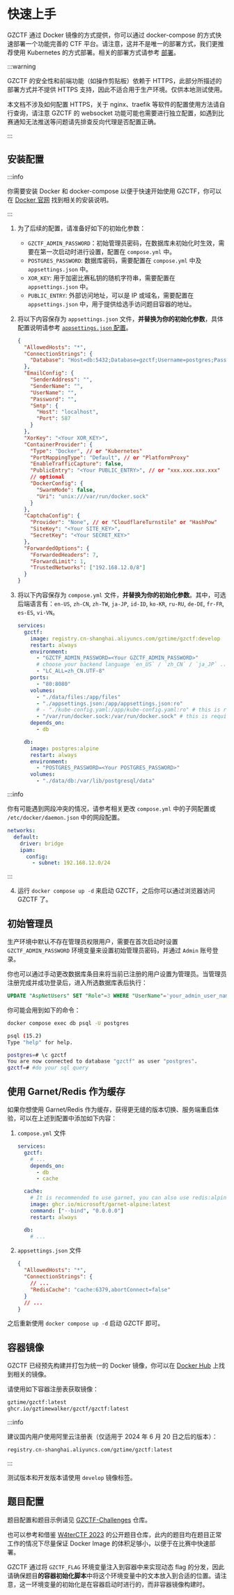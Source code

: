 # 快速上手

GZCTF 通过 Docker 镜像的方式提供，你可以通过 docker-compose 的方式快速部署一个功能完善的 CTF 平台。请注意，这并不是唯一的部署方式，我们更推荐使用 Kubernetes 的方式部署。相关的部署方式请参考 [部署](/guide/deployment)。

:::warning

GZCTF 的安全性和前端功能（如操作剪贴板）依赖于 HTTPS，此部分所描述的部署方式并不提供 HTTPS 支持，因此不适合用于生产环境。仅供本地测试使用。

本文档不涉及如何配置 HTTPS，关于 nginx、traefik 等软件的配置使用方法请自行查询，请注意 GZCTF 的 websocket 功能可能也需要进行独立配置，如遇到比赛通知无法推送等问题请先排查反向代理是否配置正确。

:::

## 安装配置

:::info

你需要安装 Docker 和 docker-compose 以便于快速开始使用 GZCTF，你可以在 [Docker 官网](https://docs.docker.com/engine/install/) 找到相关的安装说明。

:::

1. 为了后续的配置，请准备好如下的初始化参数：

   - `GZCTF_ADMIN_PASSWORD`：初始管理员密码，在数据库未初始化时生效，需要在第一次启动时进行设置，配置在 `compose.yml` 中。
   - `POSTGRES_PASSWORD`: 数据库密码，需要配置在 `compose.yml` 中及 `appsettings.json` 中。
   - `XOR_KEY`: 用于加密比赛私钥的随机字符串，需要配置在 `appsettings.json` 中。
   - `PUBLIC_ENTRY`: 外部访问地址，可以是 IP 或域名，需要配置在 `appsettings.json` 中，用于提供给选手访问题目容器的地址。

2. 将以下内容保存为 `appsettings.json` 文件，**并替换为你的初始化参数**，具体配置说明请参考 [`appsettings.json` 配置](/config/appsettings)。

   ```json
   {
     "AllowedHosts": "*",
     "ConnectionStrings": {
       "Database": "Host=db:5432;Database=gzctf;Username=postgres;Password=<Your POSTGRES_PASSWORD>"
     },
     "EmailConfig": {
       "SenderAddress": "",
       "SenderName": "",
       "UserName": "",
       "Password": "",
       "Smtp": {
         "Host": "localhost",
         "Port": 587
       }
     },
     "XorKey": "<Your XOR_KEY>",
     "ContainerProvider": {
       "Type": "Docker", // or "Kubernetes"
       "PortMappingType": "Default", // or "PlatformProxy"
       "EnableTrafficCapture": false,
       "PublicEntry": "<Your PUBLIC_ENTRY>", // or "xxx.xxx.xxx.xxx"
       // optional
       "DockerConfig": {
         "SwarmMode": false,
         "Uri": "unix:///var/run/docker.sock"
       }
     },
     "CaptchaConfig": {
       "Provider": "None", // or "CloudflareTurnstile" or "HashPow"
       "SiteKey": "<Your SITE_KEY>",
       "SecretKey": "<Your SECRET_KEY>"
     },
     "ForwardedOptions": {
       "ForwardedHeaders": 7,
       "ForwardLimit": 1,
       "TrustedNetworks": ["192.168.12.0/8"]
     }
   }
   ```

3. 将以下内容保存为 `compose.yml` 文件，**并替换为你的初始化参数**。其中，可选后端语言有：`en-US`, `zh-CN`, `zh-TW`, `ja-JP`, `id-ID`, `ko-KR`, `ru-RU`, `de-DE`, `fr-FR`, `es-ES`, `vi-VN`。

   ```yaml
   services:
     gzctf:
       image: registry.cn-shanghai.aliyuncs.com/gztime/gzctf:develop
       restart: always
       environment:
         - "GZCTF_ADMIN_PASSWORD=<Your GZCTF_ADMIN_PASSWORD>"
         # choose your backend language `en_US` / `zh_CN` / `ja_JP` ...
         - "LC_ALL=zh_CN.UTF-8"
       ports:
         - "80:8080"
       volumes:
         - "./data/files:/app/files"
         - "./appsettings.json:/app/appsettings.json:ro"
         # - "./kube-config.yaml:/app/kube-config.yaml:ro" # this is required for k8s deployment
         - "/var/run/docker.sock:/var/run/docker.sock" # this is required for docker deployment
       depends_on:
         - db

     db:
       image: postgres:alpine
       restart: always
       environment:
         - "POSTGRES_PASSWORD=<Your POSTGRES_PASSWORD>"
       volumes:
         - "./data/db:/var/lib/postgresql/data"
   ```

:::info

你有可能遇到网段冲突的情况，请参考相关更改 `compose.yml`
中的子网配置或 `/etc/docker/daemon.json` 中的网段配置。

```yaml
networks:
  default:
    driver: bridge
    ipam:
      config:
        - subnet: 192.168.12.0/24
```

:::

4. 运行 `docker compose up -d` 来启动 GZCTF，之后你可以通过浏览器访问 GZCTF 了。

## 初始管理员

生产环境中默认不存在管理员权限用户，需要在首次启动时设置 `GZCTF_ADMIN_PASSWORD` 环境变量来设置初始管理员密码，并通过 `Admin` 账号登录。

你也可以通过手动更改数据库条目来将当前已注册的用户设置为管理员。当管理员注册完成并成功登录后，进入所选数据库表后执行：

```sql
UPDATE "AspNetUsers" SET "Role"=3 WHERE "UserName"='your_admin_user_name';
```

你可能会用到如下的命令：

```bash
docker compose exec db psql -U postgres
```

```bash
psql (15.2)
Type "help" for help.

postgres=# \c gzctf
You are now connected to database "gzctf" as user "postgres".
gzctf=# #do your sql query
```

## 使用 Garnet/Redis 作为缓存

如果你想使用 Garnet/Redis 作为缓存，获得更无缝的版本切换、服务端重启体验，可以在上述到配置中添加如下内容：

1. `compose.yml` 文件

   ```yaml
   services:
     gzctf:
       # ...
       depends_on:
         - db
         - cache

     cache:
       # It is recommended to use garnet, you can also use redis:alpine
       image: ghcr.io/microsoft/garnet-alpine:latest
       command: ["--bind", "0.0.0.0"]
       restart: always

     db:
       # ...
   ```

2. `appsettings.json` 文件

   ```json
   {
     "AllowedHosts": "*",
     "ConnectionStrings": {
       // ...
       "RedisCache": "cache:6379,abortConnect=false"
     }
     // ...
   }
   ```

之后重新使用 `docker compose up -d` 启动 GZCTF 即可。

## 容器镜像

GZCTF 已经预先构建并打包为统一的 Docker 镜像，你可以在 [Docker Hub](https://hub.docker.com/r/gztime/gzctf) 上找到相关的镜像。

请使用如下容器注册表获取镜像：

```txt
gztime/gzctf:latest
ghcr.io/gztimewalker/gzctf/gzctf:latest
```

:::info

建议国内用户使用阿里云注册表（仅适用于 2024 年 6 月 20 日之后的版本）：

```txt
registry.cn-shanghai.aliyuncs.com/gztime/gzctf:latest
```

:::

测试版本和开发版本请使用 `develop` 镜像标签。

## 题目配置

题目配置和题目示例请见 [GZCTF-Challenges](https://github.com/GZTimeWalker/GZCTF-Challenges) 仓库。

也可以参考和借鉴 [W4terCTF 2023](https://github.com/W4terDr0p/W4terCTF-2023) 的公开题目仓库，此内的题目均在题目正常工作的情况下尽量保证 Docker Image 的体积足够小，以便于在比赛中快速部署。

GZCTF 通过将 `GZCTF_FLAG` 环境变量注入到容器中来实现动态 flag 的分发，因此请确保题目**的容器初始化脚本**中将这个环境变量中的文本放入到合适的位置。请注意，这一环境变量的初始化是在容器启动时进行的，而非容器镜像构建时。
